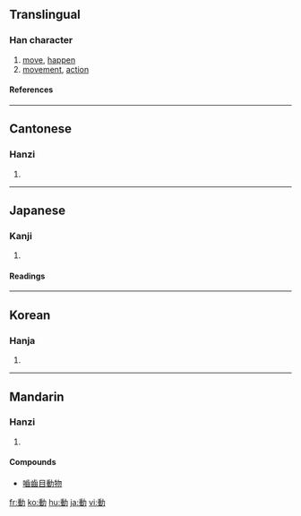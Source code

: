 {{see|动}}

==Translingual==
===Han character===
{{Han char|rad=力|as=09|sn=11|four=2412<sub>7</sub>|canj=竹土大尸 (HGKS)|ids=⿰[[動]][[力]]}}
# [[move]], [[happen]]
# [[movement]], [[action]]
====References====
{{Han ref|kx=0148.140|dkj=02390|dj=0333.240|hdz=10375.060|uh=52D5|ud=21205|bh=B0CA|bd=45258}}
----

==Cantonese==
===Hanzi===
{{yue-hanzi|jyut=|y=dung6}}
# {{defn|Cantonese}}
----
==Japanese==
===Kanji===
{{ja-kanji|grade=3|rs=力09}}
# {{defn|Japanese}} 
====Readings====
{{ja-readings|on=[[どう]] (dō)|kun=[[うごく]] (ugoku), [[うごかす]] (ugokasu), [[うごき]] (ugoki)}}
----
==Korean==
===Hanja===
{{ko-hanja|hangeul=[[동]]|rv=dong|mr=tong}}
# {{defn|Korean}}
----
==Mandarin==
===Hanzi===
{{cmn-hanzi|sim=动|pin=[[dòng]] (dong4)|wg=tung<sup>4</sup>}}
# {{defn|Mandarin}}

====Compounds====
* [[嚙齒目動物]]

[[fr:動]]
[[ko:動]]
[[hu:動]]
[[ja:動]]
[[vi:動]]
